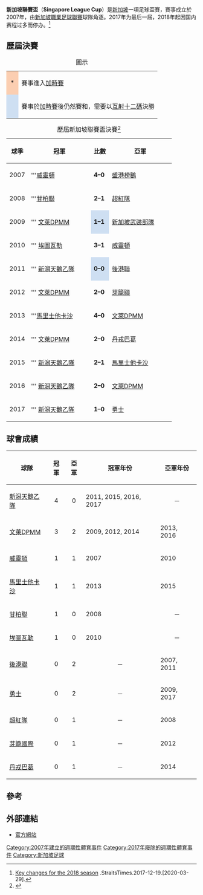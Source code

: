 {{Infobox football tournament
| name                 = 新加坡聯賽盃
| logo                 = 
| founded              = {{Start date and age|df=yes|2007}}
| abolished            = 2017年
| organiser            = [[新加坡足球協會|新加坡足球協會]]
| region               = {{flag|SIN}}
| number of teams      = 8 隊
| domestic cup         = 
| confed cup           = 
| current champion     = {{flagicon|JPN}} [[新加坡新潟天鵝足球會|新潟天鵝乙隊]]（第 4 次）
| most successful team = {{flagicon|JPN}} [[新加坡新潟天鵝足球會|新潟天鵝乙隊]]（4 次）
| website              = http://www.sleague.com/competitions/league-cup/overview
}}

'''新加坡聯賽盃'''（'''Singapore League Cup'''）是[[新加坡|新加坡]]一項足球盃賽，賽事成立於2007年，由[[新加坡職業足球聯賽|新加坡職業足球聯賽]]球隊角逐。2017年为最后一届，2018年起因国内赛程过多而停办。<ref>[https://www.straitstimes.com/sport/football/key-changes-for-the-2018-season Key changes for the 2018 season] {{Wayback|url=https://www.straitstimes.com/sport/football/key-changes-for-the-2018-season |date=20191116223239 }}.StraitsTimes.2017-12-19.[2020-03-29].</ref>

== 歷屆決賽 ==
{| class="wikitable"
|+圖示
|-
|align=center style="background-color:#FBCEB1"|*
|賽事進入[[加時賽|加時賽]]
|-
|align=center style="background-color:#cedff2"|　
|賽事於[[加時賽|加時賽]]後仍然賽和，需要以[[互射十二碼|互射十二碼]]決勝
|}

{| class="sortable wikitable" style="text-align: center"
|+ 歷屆新加坡聯賽盃決賽<ref>{{cite web |title=Singapore - List of Cup Winners (League Cup) |url=http://rsssf.com/tabless/singcuphist.html#newleagcup |publisher=RSSSF |accessdate=2016年3月19日 |archive-date=2020年12月2日 |archive-url=https://web.archive.org/web/20201202013206/http://www.rsssf.com/tabless/singcuphist.html#newleagcup |dead-url=no }}</ref>
! 球季
!width=150px| 冠軍
! 比數
!width=150px| 亞軍
|-
|2007
|'''[[兀蘭威靈頓足球會|威靈頓]]
|'''4–0'''
|[[後港聯足球會|盛港榜鵝]]
|-
|2008
|'''[[甘柏聯足球俱樂部|甘柏聯]]
|'''2–1'''
|{{flagicon|KOR}} [[超紅足球會|超紅隊]]
|-
|2009
|'''{{flagicon|BRU}} [[文萊DPMM足球會|文萊DPMM]]
|style="background-color:#cedff2"|'''1–1'''{{pso|'''4–3'''}}
|[[勇士足球會|新加坡武裝部隊]]
|-
|2010
|'''{{flagicon|FRA}} [[埃圖瓦勒足球會|埃圖瓦勒]]
|'''3–1'''
|[[兀蘭威靈頓足球會|威靈頓]]
|-
|2011
|'''{{flagicon|JPN}} [[新加坡新潟天鵝足球會|新潟天鵝乙隊]]
|style="background-color:#cedff2"|'''0–0'''{{pso|'''5–4'''}}
|[[後港聯足球會|後港聯]]
|-
|2012
|'''{{flagicon|BRU}} [[文萊DPMM足球會|文萊DPMM]]
|'''2–0'''
|[[芽籠國際足球會|芽籠聯]]
|-
|2013
|'''[[馬里士他卡沙足球會|馬里士他卡沙]]
|'''4–0'''
|{{flagicon|BRU}} [[文萊DPMM足球會|文萊DPMM]]
|-
|2014
|'''{{flagicon|BRU}} [[文萊DPMM足球會|文萊DPMM]]
|'''2–0'''
|[[丹戎巴葛聯足球俱樂部|丹戎巴葛]]
|-
|2015
|'''{{flagicon|JPN}} [[新加坡新潟天鵝足球會|新潟天鵝乙隊]]
|'''2–1'''
|[[馬里士他卡沙足球會|馬里士他卡沙]]
|-
|2016
|'''{{flagicon|JPN}} [[新加坡新潟天鵝足球會|新潟天鵝乙隊]]
|'''2–0'''
|{{flagicon|BRU}} [[文萊DPMM足球會|文萊DPMM]]
|-
|2017
|'''{{flagicon|JPN}} [[新加坡新潟天鵝足球會|新潟天鵝乙隊]]
|'''1–0'''
|[[勇士足球會|勇士]]
|}

== 球會成績 ==
{| class="wikitable sortable" border="1"
|-
!球隊
!冠軍
!亞軍
! class="unsortable"|冠軍年份
! class="unsortable"|亞軍年份
|-
|{{flagicon|JPN}} [[新加坡新潟天鵝足球會|新潟天鵝乙隊]]
|align=center|4
|align=center|0
|2011, 2015, 2016, 2017
|align=center|－
|-
|{{flagicon|BRU}} [[文萊DPMM足球會|文萊DPMM]]
|align=center|3
|align=center|2
|2009, 2012, 2014
|2013, 2016
|-
|[[兀蘭威靈頓足球會|威靈頓]]
|align=center|1
|align=center|1
|2007
|2010
|-
|[[馬里士他卡沙足球會|馬里士他卡沙]]
|align=center|1
|align=center|1
|2013
|2015
|-
|[[甘柏聯足球俱樂部|甘柏聯]]
|align=center|1
|align=center|0
|2008
|align=center|－
|-
|{{flagicon|FRA}} [[埃圖瓦勒足球會|埃圖瓦勒]]
|align=center|1
|align=center|0
|2010
|align=center|－
|-
|[[後港聯足球會|後港聯]]
|align=center|0
|align=center|2
|align=center|－
|2007, 2011
|-
|[[勇士足球會|勇士]]
|align=center|0
|align=center|2
|align=center|－
|2009, 2017
|-
|{{flagicon|KOR}} [[超紅足球會|超紅隊]]
|align=center|0
|align=center|1
|align=center|－
|2008
|-
|[[芽籠國際足球會|芽籠國際]]
|align=center|0
|align=center|1
|align=center|－
|2012
|-
|[[丹戎巴葛聯足球俱樂部|丹戎巴葛]]
|align=center|0
|align=center|1
|align=center|－
|2014
|}

== 參考 ==
{{reflist}}

== 外部連結 ==
*[https://web.archive.org/web/20160310162140/http://www.sleague.com/competitions/league-cup/overview 官方網站]
{{National football (soccer) league cups}}
[[Category:2007年建立的週期性體育事件|Category:2007年建立的週期性體育事件]]
[[Category:2017年廢除的週期性體育事件|Category:2017年廢除的週期性體育事件]]
[[Category:新加坡足球|Category:新加坡足球]]